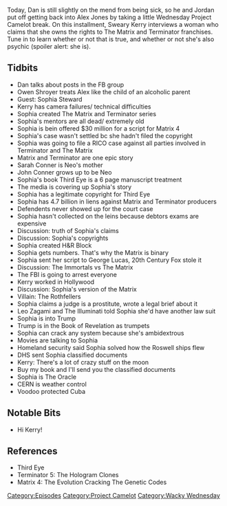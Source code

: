 {{Episode
    | title           = Matrix Schemes and Billions In Liens
    | caption         = [https://knowledgefight.libsyn.com/knowledge-fight-matrix-schemes-and-billions-in-liens Listen to this episode on Libsyn]
    | episodeNumber   = 212
    | length          = 01:49:30
    | airDate         = October 3, 2018
    | episodeType     = [[:Category:Project Camelot|Project Camelot]], [[:Category:Wacky Wednesday|Wacky Wednesday]]
    | appearance      = [[Owen Shroyer]], [[Kerry Cassidy]], [[Sophia Stewart]], [[Leo Zagami]]
    | previousEpisode = [[211: March 10, 2009]]
    | nextEpisode     = [[213: October 2, 2018]]
}}

{{Stub}}

Today, Dan is still slightly on the mend from being sick, so he and Jordan put off getting back into Alex Jones by taking a little Wednesday Project Camelot break. On this installment, Sweary Kerry interviews a woman who claims that she owns the rights to The Matrix and Terminator franchises. Tune in to learn whether or not that is true, and whether or not she's also psychic (spoiler alert: she is).

==Tidbits==

*Dan talks about posts in the FB group
*Owen Shroyer treats Alex like the child of an alcoholic parent
*Guest: Sophia Steward
*Kerry has camera failures/ technical difficulties
*Sophia created The Matrix and Terminator series
*Sophia's mentors are all dead/ extremely old
*Sophia is bein offered $30 million for a script for Matrix 4
*Sophia's case wasn't settled bc she hadn't filed the copyright
*Sophia was going to file a RICO case against all parties involved in Terminator and The Matrix
*Matrix and Terminator are one epic story
*Sarah Conner is Neo's mother
*John Conner grows up to be Neo
*Sophia's book Third Eye is a 6 page manuscript treatment
*The media is covering up Sophia's story
*Sophia has a legitimate copyright for Third Eye
*Sophia has 4.7 billion in liens against Matrix and Terminator producers
*Defendents never showed up for the court case
*Sophia hasn't collected on the leins because debtors exams are expensive
*Discussion: truth of Sophia's claims
*Discussion: Sophia's copyrights
*Sophia created H&R Block
*Sophia gets numbers. That's why the Matrix is binary
*Sophia sent her script to George Lucas, 20th Century Fox stole it
*Discussion: The Immortals vs The Matrix
*The FBI is going to arrest everyone
*Kerry worked in Hollywood
*Discussion: Sophia's version of the Matrix
*Villain: The Rothfellers
*Sophia claims a judge is a prostitute, wrote a legal brief about it
*Leo Zagami and The Illuminati told Sophia she'd have another law suit
*Sophia is into Trump
*Trump is in the Book of Revelation as trumpets
*Sophia can crack any system because she's ambidextrous
*Movies are talking to Sophia
*Homeland security said Sophia solved how the Roswell ships flew
*DHS sent Sophia classified documents
*Kerry: There's a lot of crazy stuff on the moon
*Buy my book and I'll send you the classified documents
*Sophia is The Oracle
*CERN is weather control
*Voodoo protected Cuba

==Notable Bits==

*Hi Kerry!

==References==

*Third Eye
*Terminator 5: The Hologram Clones
*Matrix 4: The Evolution Cracking The Genetic Codes

[[Category:Episodes]]
[[Category:Project Camelot]]
[[Category:Wacky Wednesday]]